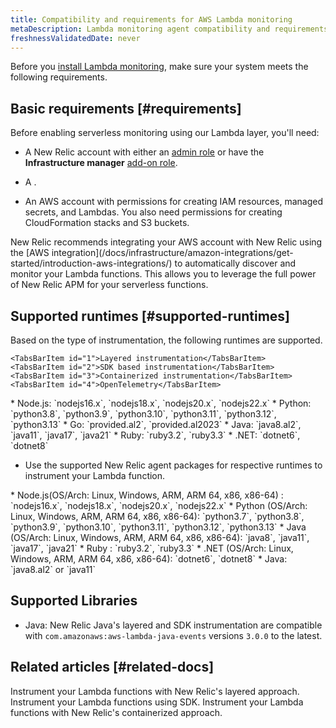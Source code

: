 ```yaml
---
title: Compatibility and requirements for AWS Lambda monitoring
metaDescription: Lambda monitoring agent compatibility and requirements.
freshnessValidatedDate: never
---
```


Before you [install Lambda monitoring](/docs/serverless-function-monitoring/aws-lambda-monitoring/instrument-lambda-function/configure-serverless-aws-monitoring), make sure your system meets the following requirements.

## Basic requirements [#requirements]

Before enabling serverless monitoring using our Lambda layer, you'll need:

* A New Relic account with either an [admin role](/docs/accounts/accounts-billing/new-relic-one-user-management/introduction-managing-users) or have the **Infrastructure manager** [add-on role](/docs/accounts/original-accounts-billing/original-users-roles/users-roles-original-user-model#add-on).

* A <InlinePopover type="userKey" />.

* An AWS account with permissions for creating IAM resources, managed secrets, and Lambdas. You also need permissions for creating CloudFormation stacks and S3 buckets.

<Callout variant="tip">
  New Relic recommends integrating your AWS account with New Relic using the [AWS integration](/docs/infrastructure/amazon-integrations/get-started/introduction-aws-integrations/) to automatically discover and monitor your Lambda functions. This allows you to leverage the full power of New Relic APM for your serverless functions.
</Callout>

## Supported runtimes [#supported-runtimes]

Based on the type of instrumentation, the following runtimes are supported.

<Tabs>
  <TabsBar>

    <TabsBarItem id="1">Layered instrumentation</TabsBarItem>
    <TabsBarItem id="2">SDK based instrumentation</TabsBarItem>
    <TabsBarItem id="3">Containerized instrumentation</TabsBarItem>
    <TabsBarItem id="4">OpenTelemetry</TabsBarItem>

  </TabsBar>
  <TabsPages>
  

<TabsPageItem id="1">
* Node.js: `nodejs16.x`, `nodejs18.x`, `nodejs20.x`, `nodejs22.x`
* Python: `python3.8`, `python3.9`, `python3.10`, `python3.11`, `python3.12`, `python3.13`
* Go: `provided.al2`, `provided.al2023`
* Java: `java8.al2`, `java11`, `java17`, `java21`
* Ruby: `ruby3.2`, `ruby3.3`
* .NET: `dotnet6`, `dotnet8`

</TabsPageItem>


<TabsPageItem id="2">

* Use the supported New Relic agent packages for respective runtimes to instrument your Lambda function.  

</TabsPageItem>

<TabsPageItem id="3">
* Node.js(OS/Arch: Linux, Windows, ARM, ARM 64, x86, x86-64) : `nodejs16.x`, `nodejs18.x`, `nodejs20.x`, `nodejs22.x`
* Python (OS/Arch: Linux, Windows, ARM, ARM 64, x86, x86-64): `python3.7`, `python3.8`, `python3.9`, `python3.10`, `python3.11`, `python3.12`, `python3.13`
* Java (OS/Arch: Linux, Windows, ARM, ARM 64, x86, x86-64): `java8`, `java11`, `java17`, `java21`
* Ruby :  `ruby3.2`, `ruby3.3`
* .NET (OS/Arch: Linux, Windows, ARM, ARM 64, x86, x86-64): `dotnet6`, `dotnet8`     
</TabsPageItem>

<TabsPageItem id="4">
* Java: `java8.al2` or `java11`

</TabsPageItem>
</TabsPages>

</Tabs>

## Supported Libraries

* Java: New Relic Java's layered and SDK instrumentation are compatible with `com.amazonaws:aws-lambda-java-events` versions `3.0.0` to the latest.

## Related articles [#related-docs]

<DocTiles>
  <DocTile title="Layered instrumentation" path="/docs/serverless-function-monitoring/aws-lambda-monitoring/instrument-lambda-function/instrument-your-own" > Instrument your Lambda functions with New Relic's layered approach.</DocTile>
  <DocTile title="SDK instrumentation" path="/docs/serverless-function-monitoring/aws-lambda-monitoring/instrument-lambda-function/sdk-based-instrumentation" > Instrument your Lambda functions using SDK.</DocTile>
  <DocTile title="Containerized instrumentation" path="/docs/serverless-function-monitoring/aws-lambda-monitoring/instrument-lambda-function/containerized-images" > Instrument your Lambda functions with New Relic's containerized approach.</DocTile>
</DocTiles>




